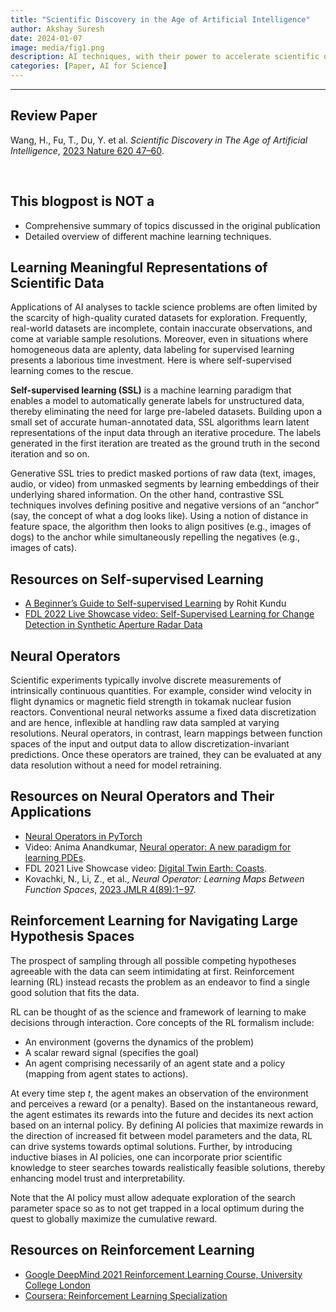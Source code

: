 ```yaml
---
title: "Scientific Discovery in the Age of Artificial Intelligence"
author: Akshay Suresh
date: 2024-01-07
image: media/fig1.png
description: AI techniques, with their power to accelerate scientific discovery, are becoming increasingly integrated into all stages of scientific research, including hypothesis testing, data annotation, system modeling, and insight generation. This paper reviews key scientific breakthroughs from the past decade in the application of AI for science. Here, I touch upon a selection of AI advancements that are of specific interest to me. 
categories: [Paper, AI for Science]
---
```

---

:::{.callout-note}
# Review Paper
Wang, H., Fu, T., Du, Y. et al. *Scientific Discovery in The Age of Artificial Intelligence*, [2023 Nature 620 47–60](https://doi.org/10.1038/s41586-023-06221-2). 
:::
<br>

:::{.callout-caution}
#  This blogpost is NOT a
* Comprehensive summary of topics discussed in the original publication
* Detailed overview of different machine learning techniques.
:::

## Learning Meaningful Representations of Scientific Data
Applications of AI analyses to tackle science problems are often limited by the scarcity of high-quality curated datasets for exploration. Frequently, real-world datasets are incomplete, contain inaccurate observations, and come at variable sample resolutions. Moreover, even in situations where homogeneous data are aplenty, data labeling for supervised learning presents a laborious time investment. Here is where self-supervised learning comes to the rescue.

**Self-supervised learning (SSL)** is a machine learning paradigm that enables a model to automatically generate labels for unstructured data, thereby eliminating the need for large pre-labeled datasets. Building upon a small set of accurate human-annotated data, SSL algorithms learn latent representations of the input data through an iterative procedure. The labels generated in the first iteration are treated as the ground truth in the second iteration and so on. 

Generative SSL tries to predict masked portions of raw data (text, images, audio, or video) from unmasked segments by learning embeddings of their underlying shared information. On the other hand, contrastive SSL techniques involves defining positive and negative versions of an "anchor" (say, the concept of what a dog looks like). Using a notion of distance in feature space, the algorithm then looks to align positives (e.g., images of dogs) to the anchor while simultaneously repelling the negatives (e.g., images of cats).

::: {.callout-tip}
## Resources on Self-supervised Learning
* [A Beginner's Guide to Self-supervised Learning](https://www.v7labs.com/blog/self-supervised-learning-guide#what-is-self-supervised-learning) by Rohit Kundu
* [FDL 2022 Live Showcase video: Self-Supervised Learning for Change Detection in Synthetic Aperture Radar Data](https://youtu.be/igAUTJwbmsY?si=itG8Xu6b9DWjmaIi)
:::

## Neural Operators
Scientific experiments typically involve discrete measurements of intrinsically continuous quantities. For example, consider wind velocity in flight dynamics or magnetic field strength in tokamak nuclear fusion reactors. Conventional neural networks assume a fixed data discretization and are hence, inflexible at handling raw data sampled at varying resolutions. Neural operators, in contrast, learn mappings between function spaces of the input and output data to allow discretization-invariant predictions. Once these operators are trained, they can be evaluated at any data resolution without a need for model retraining.

::: {.callout-tip}
## Resources on Neural Operators and Their Applications
* [Neural Operators in PyTorch](https://neuraloperator.github.io/neuraloperator/dev/index.html)
* Video: Anima Anandkumar, [Neural operator: A new paradigm for learning PDEs](https://youtu.be/Bd4KvlmGbY4).
* FDL 2021 Live Showcase video: [Digital Twin Earth: Coasts](https://youtu.be/7wjtcJxRjKk?si=PFurJnKEr6y2M7dJ). 
* Kovachki, N., Li, Z., et al., *Neural Operator: Learning Maps Between Function Spaces*, [2023 JMLR 4(89):1−97](https://arxiv.org/abs/2108.08481).
:::

## Reinforcement Learning for Navigating Large Hypothesis Spaces
The prospect of sampling through all possible competing hypotheses agreeable with the data can seem intimidating at first. Reinforcement learning (RL) instead recasts the problem as an endeavor to find a single good solution that fits the data.

RL can be thought of as the science and framework of learning to make decisions through interaction. Core concepts of the RL formalism include:

* An environment (governs the dynamics of the problem)
* A scalar reward signal (specifies the goal)
* An agent comprising necessarily of an agent state and a policy (mapping from agent states to actions).

At every time step $t$, the agent makes an observation of the environment and perceives a reward (or a penalty). Based on the instantaneous reward, the agent estimates its rewards into the future and decides its next action based on an internal policy. By defining AI policies that maximize rewards in the direction of increased fit between model parameters and the data, RL can drive systems towards optimal solutions. Further, by introducing inductive biases in AI policies, one can incorporate prior scientific knowledge to steer searches towards realistically feasible solutions, thereby enhancing model trust and interpretability.

Note that the AI policy must allow adequate exploration of the search parameter space so as to not get trapped in a local optimum during the quest to globally maximize the cumulative reward.

::: {.callout-tip}
# Resources on Reinforcement Learning
* [Google DeepMind 2021 Reinforcement Learning Course, University College London](https://www.youtube.com/playlist?list=PLqYmG7hTraZDVH599EItlEWsUOsJbAodm)
* [Coursera: Reinforcement Learning Specialization](https://www.coursera.org/specializations/reinforcement-learning)
:::